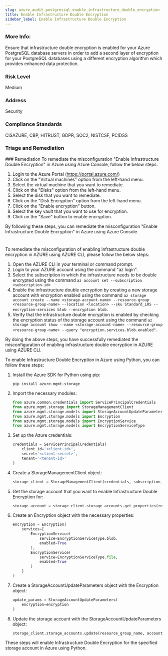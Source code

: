 ```yaml
---
slug: azure_audit_postgressql_enable_infrastructure_double_encryption
title: Enable Infrastructure Double Encryption
sidebar_label: Enable Infrastructure Double Encryption
---
```


### More Info:

Ensure that infrastructure double encryption is enabled for your Azure PostgreSQL database servers in order to add a second layer of encryption for your PostgreSQL databases using a different encryption algorithm which provides enhanced data protection.

### Risk Level

Medium

### Address

Security

### Compliance Standards

CISAZURE, CBP, HITRUST, GDPR, SOC2, NISTCSF, PCIDSS

### Triage and Remediation
<Tabs>
<Tab title='Remediation'>
### Remediation

<AccordionGroup>
<Accordion title='Using Console' defaultOpen='true'>
To remediate the misconfiguration "Enable Infrastructure Double Encryption" in Azure using Azure Console, follow the below steps:

1. Login to the Azure Portal (https://portal.azure.com/)
2. Click on the "Virtual machines" option from the left-hand menu.
3. Select the virtual machine that you want to remediate.
4. Click on the "Disks" option from the left-hand menu.
5. Select the disk that you want to remediate.
6. Click on the "Disk Encryption" option from the left-hand menu.
7. Click on the "Enable encryption" button.
8. Select the key vault that you want to use for encryption.
9. Click on the "Save" button to enable encryption.

By following these steps, you can remediate the misconfiguration "Enable Infrastructure Double Encryption" in Azure using Azure Console.

#
</Accordion>

<Accordion title='Using CLI'>
To remediate the misconfiguration of enabling infrastructure double encryption in AZURE using AZURE CLI, please follow the below steps:

1. Open the AZURE CLI in your terminal or command prompt.
2. Login to your AZURE account using the command "az login".
3. Select the subscription in which the infrastructure needs to be double encrypted using the command `az account set --subscription <subscription-id>`
4. Enable the infrastructure double encryption by creating a new storage account with encryption enabled using the command `az storage account create --name <storage-account-name> --resource-group <resource-group-name> --location <location> --sku Standard_LRS --encryption-services blob --encryption blob`.
5. Verify that the infrastructure double encryption is enabled by checking the encryption status of the storage account using the command `az storage account show --name <storage-account-name> --resource-group <resource-group-name> --query "encryption.services.blob.enabled"`.

By doing the above steps, you have successfully remediated the misconfiguration of enabling infrastructure double encryption in AZURE using AZURE CLI.
</Accordion>

<Accordion title='Using Python'>
To enable Infrastructure Double Encryption in Azure using Python, you can follow these steps:

1. Install the Azure SDK for Python using pip:

   ```
   pip install azure-mgmt-storage
   ```

2. Import the necessary modules:

   ```python
   from azure.common.credentials import ServicePrincipalCredentials
   from azure.mgmt.storage import StorageManagementClient
   from azure.mgmt.storage.models import StorageAccountUpdateParameters
   from azure.mgmt.storage.models import Encryption
   from azure.mgmt.storage.models import EncryptionService
   from azure.mgmt.storage.models import EncryptionServiceType
   ```

3. Set up the Azure credentials:

   ```python
   credentials = ServicePrincipalCredentials(
       client_id='<client-id>',
       secret='<client-secret>',
       tenant='<tenant-id>'
   )
   ```

4. Create a StorageManagementClient object:

   ```python
   storage_client = StorageManagementClient(credentials, subscription_id)
   ```

5. Get the storage account that you want to enable Infrastructure Double Encryption for:

   ```python
   storage_account = storage_client.storage_accounts.get_properties(resource_group_name, account_name)
   ```

6. Create an Encryption object with the necessary properties:

   ```python
   encryption = Encryption(
       services=[
           EncryptionService(
               service=EncryptionServiceType.blob,
               enabled=True
           ),
           EncryptionService(
               service=EncryptionServiceType.file,
               enabled=True
           )
       ]
   )
   ```

7. Create a StorageAccountUpdateParameters object with the Encryption object:

   ```python
   update_params = StorageAccountUpdateParameters(
       encryption=encryption
   )
   ```

8. Update the storage account with the StorageAccountUpdateParameters object:

   ```python
   storage_client.storage_accounts.update(resource_group_name, account_name, update_params)
   ```

These steps will enable Infrastructure Double Encryption for the specified storage account in Azure using Python.
</Accordion>

</AccordionGroup>
</Tab>
</Tabs>

